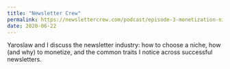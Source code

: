 ```yaml
---
title: "Newsletter Crew"
permalink: https://newslettercrew.com/podcast/episode-3-monetization-niche-topics-and-publishing-frequency-with-justin-duke-of-buttondown/
date: 2020-06-22
---
```


Yaroslaw and I discuss the newsletter industry: how to choose a niche, how (and why) to monetize, and the common traits I notice across successful newsletters.
